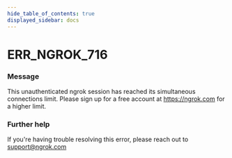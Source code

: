 ```yaml
---
hide_table_of_contents: true
displayed_sidebar: docs
---
```



# ERR_NGROK_716

### Message

This unauthenticated ngrok session has reached its simultaneous connections limit. Please sign up for a free account at https://ngrok.com for a higher limit.

### Further help

If you're having trouble resolving this error, please reach out to [support@ngrok.com](mailto:support@ngrok.com?subject=Help%20with%20ERR_NGROK_716)

<ErrorDetails error="err_ngrok_716" />
